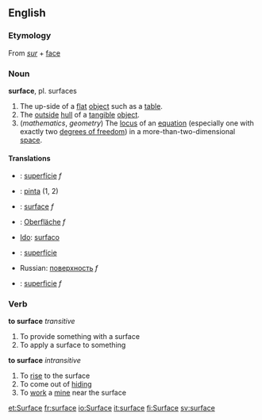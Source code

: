==English==
=== Etymology ===
From {{F.}} ''[[sur]]'' + {{F.}} [[face]]

{{Wikipedia}}

=== Noun ===
'''surface''', pl. surfaces

# The up-side of a [[flat]] [[object]] such as a [[table]].
# The [[outside]] [[hull]] of a [[tangible]] [[object]].
# (''mathematics'', ''geometry'') The [[locus]] of an [[equation]] (especially one with exactly two [[degree of freedom|degrees of freedom]]) in a more-than-two-dimensional [[space]].

==== Translations ====
{{top}}
*{{ca}}: [[superfície]] ''f''
*{{fi}}: [[pinta]] (1, 2)
*{{fr}}: [[surface]] ''f''
*{{de}}: [[Oberfläche]] ''f''
*[[Ido]]: [[surfaco]]
{{mid}}
*{{pt}}: [[superfície]]
*Russian: [[поверхность]] ''f''
*{{es}}: [[superficie]] ''f''
{{bottom}}

===Verb===
'''to surface'''  ''transitive''
#To provide something with a surface
#To apply a surface to something
'''to surface''' ''intransitive''
#To [[rise]] to the surface
#To come out of [[hiding]]
#To [[work]] a [[mine]] near the surface

[[et:Surface]]
[[fr:surface]]
[[io:Surface]]
[[it:surface]]
[[fi:Surface]]
[[sv:surface]]